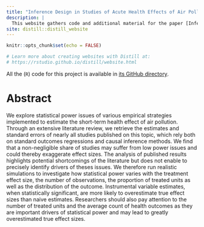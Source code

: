 ```yaml
---
title: "Inference Design in Studies of Acute Health Effects of Air Pollution"
description: |
  This website gathers code and additional material for the paper [Inference Design in Studies of Acute Health Effects of Air Pollution](paper.pdf) by Vincent Bagilet and Léo Zabrocki.
site: distill::distill_website
---
```


```r
knitr::opts_chunk$set(echo = FALSE)

# Learn more about creating websites with Distill at:
# https://rstudio.github.io/distill/website.html

```

All the (`R`) code for this project is available in [its GitHub directory](https://github.com/vincentbagilet/inference_pollution).

# Abstract

We explore statistical power issues of various empirical strategies implemented to estimate the short-term health effect of air pollution. Through an extensive literature review, we retrieve the estimates and standard errors of nearly all studies published on this topic, which rely both on standard outcomes regressions and causal inference methods. We find that a non-negligible share of studies may suffer from low power issues and could thereby exaggerate effect sizes. The analysis of published results highlights potential shortcomings of the literature but does not enable to precisely identify drivers of theses issues. We therefore run realistic simulations to investigate how statistical power varies with the treatment effect size, the number of observations, the proportion of treated units as well as the distribution of the outcome. Instrumental variable estimates, when statistically significant, are more likely to overestimate true effect sizes than naive estimates. Researchers should also pay attention to the number of treated units and the average count of health outcomes as they are important drivers of statistical power and may lead to greatly overestimated true effect sizes.